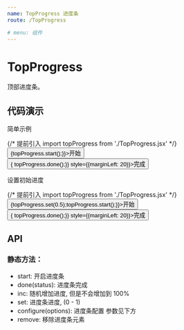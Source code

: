 ```yaml
---
name: TopProgress 进度条
route: /TopProgress

# menu: 组件
---
```


# TopProgress

顶部进度条。

## 代码演示

简单示例

<Playground>
    {/* 
    提前引入 import topProgress from './TopProgress.jsx'
     */}
    <div style={{height: 50}}>
        <div style={{marginTop: 20}}>
            <Button type="primary" onClick={() => {topProgress.start();}}>开始</Button>
            <Button type="primary" onClick={() => { topProgress.done();}} style={{marginLeft: 20}}>完成</Button>
        </div>
    </div>
</Playground>

设置初始进度

<Playground>
    {/* 
    提前引入 import topProgress from './TopProgress.jsx'
     */}
    <div style={{height: 50}}>
        <div style={{marginTop: 20}}>
            <Button type="primary" onClick={() => {topProgress.set(0.5);topProgress.start();}}>开始</Button>
            <Button type="primary" onClick={() => { topProgress.done();}} style={{marginLeft: 20}}>完成</Button>
        </div>
    </div>
</Playground>


## API

### 静态方法：
+ start: 开启进度条
+ done(status): 进度条完成
+ inc: 随机增加进度, 但是不会增加到 100%
+ set: 进度条进度, (0 - 1)
+ configure(options): 进度条配置 参数见下方
+ remove: 移除进度条元素

<PropsTable of={topProgress} />